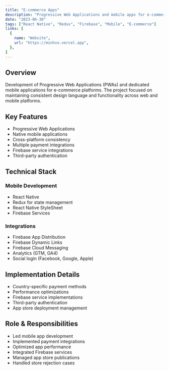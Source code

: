 ```yaml
---
title: "E-commerce Apps"
description: "Progressive Web Applications and mobile apps for e-commerce platforms"
date: "2023-06-30"
tags: ["React Native", "Redux", "Firebase", "Mobile", "E-commerce"]
links: [
  {
    name: "Website",
    url: "https://minhvo.vercel.app",
  },
]
---
```


## Overview

Development of Progressive Web Applications (PWAs) and dedicated mobile applications for e-commerce platforms. The project focused on maintaining consistent design language and functionality across web and mobile platforms.

## Key Features

- Progressive Web Applications
- Native mobile applications
- Cross-platform consistency
- Multiple payment integrations
- Firebase service integrations
- Third-party authentication

## Technical Stack

### Mobile Development
- React Native
- Redux for state management
- React Native StyleSheet
- Firebase Services

### Integrations
- Firebase App Distribution
- Firebase Dynamic Links
- Firebase Cloud Messaging
- Analytics (GTM, GA4)
- Social login (Facebook, Google, Apple)

## Implementation Details

- Country-specific payment methods
- Performance optimizations
- Firebase service implementations
- Third-party authentication
- App store deployment management

## Role & Responsibilities

- Led mobile app development
- Implemented payment integrations
- Optimized app performance
- Integrated Firebase services
- Managed app store publications
- Handled store rejection cases 